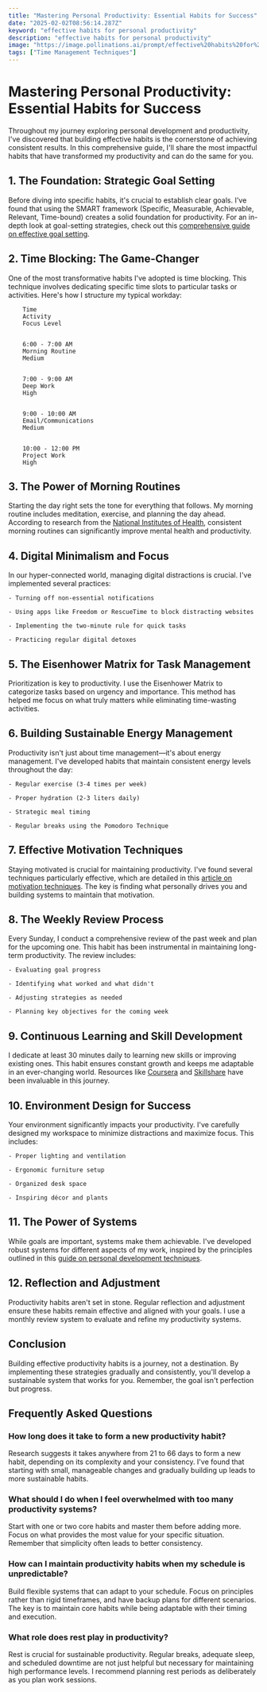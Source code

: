 ```yaml
---
title: "Mastering Personal Productivity: Essential Habits for Success"
date: "2025-02-02T08:56:14.287Z"
keyword: "effective habits for personal productivity"
description: "effective habits for personal productivity"
image: "https://image.pollinations.ai/prompt/effective%20habits%20for%20personal%20productivity%2C%20realistic%20photo%2C%20high%20quality%2C%204k?width=1024&height=1024&nologo=true"
tags: ["Time Management Techniques"]
---
```



# Mastering Personal Productivity: Essential Habits for Success


Throughout my journey exploring personal development and productivity, I've discovered that building effective habits is the cornerstone of achieving consistent results. In this comprehensive guide, I'll share the most impactful habits that have transformed my productivity and can do the same for you.



## 1. The Foundation: Strategic Goal Setting

Before diving into specific habits, it's crucial to establish clear goals. I've found that using the SMART framework (Specific, Measurable, Achievable, Relevant, Time-bound) creates a solid foundation for productivity. For an in-depth look at goal-setting strategies, check out this [comprehensive guide on effective goal setting](https://productivityprospect.com/blog/effective-goal-setting-strategies-for-personal-growth/).



## 2. Time Blocking: The Game-Changer

One of the most transformative habits I've adopted is time blocking. This technique involves dedicating specific time slots to particular tasks or activities. Here's how I structure my typical workday:




    
        Time
        Activity
        Focus Level
    
    
        6:00 - 7:00 AM
        Morning Routine
        Medium
    
    
        7:00 - 9:00 AM
        Deep Work
        High
    
    
        9:00 - 10:00 AM
        Email/Communications
        Medium
    
    
        10:00 - 12:00 PM
        Project Work
        High
    




## 3. The Power of Morning Routines

Starting the day right sets the tone for everything that follows. My morning routine includes meditation, exercise, and planning the day ahead. According to research from the [National Institutes of Health](https://www.ncbi.nlm.nih.gov/pmc/articles/PMC6378489/), consistent morning routines can significantly improve mental health and productivity.



## 4. Digital Minimalism and Focus

In our hyper-connected world, managing digital distractions is crucial. I've implemented several practices:



    - Turning off non-essential notifications

    - Using apps like Freedom or RescueTime to block distracting websites

    - Implementing the two-minute rule for quick tasks

    - Practicing regular digital detoxes



## 5. The Eisenhower Matrix for Task Management

Prioritization is key to productivity. I use the Eisenhower Matrix to categorize tasks based on urgency and importance. This method has helped me focus on what truly matters while eliminating time-wasting activities.



## 6. Building Sustainable Energy Management

Productivity isn't just about time management—it's about energy management. I've developed habits that maintain consistent energy levels throughout the day:



    - Regular exercise (3-4 times per week)

    - Proper hydration (2-3 liters daily)

    - Strategic meal timing

    - Regular breaks using the Pomodoro Technique



## 7. Effective Motivation Techniques

Staying motivated is crucial for maintaining productivity. I've found several techniques particularly effective, which are detailed in this [article on motivation techniques](https://productivityprospect.com/blog/effective-motivation-techniques-for-personal-growth/). The key is finding what personally drives you and building systems to maintain that motivation.



## 8. The Weekly Review Process

Every Sunday, I conduct a comprehensive review of the past week and plan for the upcoming one. This habit has been instrumental in maintaining long-term productivity. The review includes:



    - Evaluating goal progress

    - Identifying what worked and what didn't

    - Adjusting strategies as needed

    - Planning key objectives for the coming week



## 9. Continuous Learning and Skill Development

I dedicate at least 30 minutes daily to learning new skills or improving existing ones. This habit ensures constant growth and keeps me adaptable in an ever-changing world. Resources like [Coursera](https://www.coursera.org/) and [Skillshare](https://www.skillshare.com/) have been invaluable in this journey.



## 10. Environment Design for Success

Your environment significantly impacts your productivity. I've carefully designed my workspace to minimize distractions and maximize focus. This includes:



    - Proper lighting and ventilation

    - Ergonomic furniture setup

    - Organized desk space

    - Inspiring décor and plants



## 11. The Power of Systems

While goals are important, systems make them achievable. I've developed robust systems for different aspects of my work, inspired by the principles outlined in this [guide on personal development techniques](https://productivityprospect.com/blog/effective-goal-setting-techniques-for-personal-development/).



## 12. Reflection and Adjustment

Productivity habits aren't set in stone. Regular reflection and adjustment ensure these habits remain effective and aligned with your goals. I use a monthly review system to evaluate and refine my productivity systems.



## Conclusion

Building effective productivity habits is a journey, not a destination. By implementing these strategies gradually and consistently, you'll develop a sustainable system that works for you. Remember, the goal isn't perfection but progress.



## Frequently Asked Questions


### How long does it take to form a new productivity habit?

Research suggests it takes anywhere from 21 to 66 days to form a new habit, depending on its complexity and your consistency. I've found that starting with small, manageable changes and gradually building up leads to more sustainable habits.



### What should I do when I feel overwhelmed with too many productivity systems?

Start with one or two core habits and master them before adding more. Focus on what provides the most value for your specific situation. Remember that simplicity often leads to better consistency.



### How can I maintain productivity habits when my schedule is unpredictable?

Build flexible systems that can adapt to your schedule. Focus on principles rather than rigid timeframes, and have backup plans for different scenarios. The key is to maintain core habits while being adaptable with their timing and execution.



### What role does rest play in productivity?

Rest is crucial for sustainable productivity. Regular breaks, adequate sleep, and scheduled downtime are not just helpful but necessary for maintaining high performance levels. I recommend planning rest periods as deliberately as you plan work sessions.



